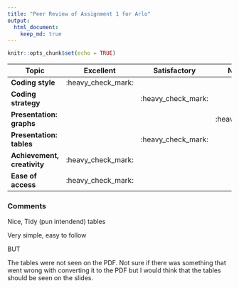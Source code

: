 ```yaml
---
title: "Peer Review of Assignment 1 for Arlo"
output: 
  html_document:
    keep_md: true 
---
```


```r
knitr::opts_chunk$set(echo = TRUE)
```

|Topic                       |  **Excellent**     | **Satisfactory **  | **Needs Work**     |
-----------------------------|--------------------|--------------------|--------------------|
|**Coding style**            | :heavy_check_mark: |                    |                    |
|**Coding strategy**         |                    | :heavy_check_mark: |                    |
| **Presentation: graphs**   |                    |                    | :heavy_check_mark: |        
|**Presentation: tables**    |                    | :heavy_check_mark: |                    |           
|**Achievement, creativity** | :heavy_check_mark: |                    |                    |     
|**Ease of access**          | :heavy_check_mark: |                    |                    |

  
### Comments 

Nice, Tidy (pun intendend) tables 

Very simple, easy to follow 

BUT

The tables were not seen on the PDF. Not sure if there was something that went wrong with converting it to the PDF  but I would think that the tables should be seen on the slides. 